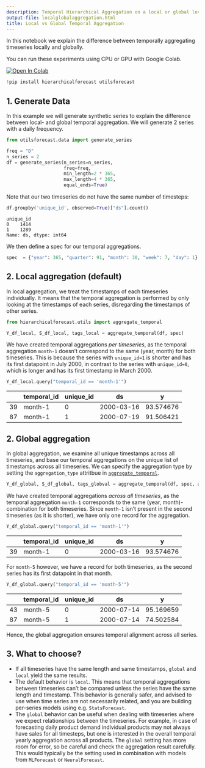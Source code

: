 ```yaml
---
description: Temporal Hierarchical Aggregation on a local or global level.
output-file: localglobalaggregation.html
title: Local vs Global Temporal Aggregation
---
```



In this notebook we explain the difference between temporally
aggregating timeseries locally and globally.

You can run these experiments using CPU or GPU with Google Colab.

<a href="https://colab.research.google.com/github/Nixtla/hierarchicalforecast/blob/main/nbs/examples/LocalGlobalAggregation.ipynb" target="_parent"><img src="https://colab.research.google.com/assets/colab-badge.svg" alt="Open In Colab"/></a>

```python
!pip install hierarchicalforecast utilsforecast
```

## 1. Generate Data

In this example we will generate synthetic series to explain the
difference between local- and global temporal aggregation. We will
generate 2 series with a daily frequency.

```python
from utilsforecast.data import generate_series
```


```python
freq = "D"
n_series = 2
df = generate_series(n_series=n_series, 
                     freq=freq, 
                     min_length=2 * 365, 
                     max_length=4 * 365,  
                     equal_ends=True)
```

Note that our two timeseries do not have the same number of timesteps:

```python
df.groupby('unique_id', observed=True)["ds"].count()
```

``` text
unique_id
0    1414
1    1289
Name: ds, dtype: int64
```

We then define a spec for our temporal aggregations.

```python
spec  = {"year": 365, "quarter": 91, "month": 30, "week": 7, "day": 1}
```

## 2. Local aggregation (default)

In local aggregation, we treat the timestamps of each timeseries
individually. It means that the temporal aggregation is performed by
only looking at the timestamps of each series, disregarding the
timestamps of other series.

```python
from hierarchicalforecast.utils import aggregate_temporal
```


```python
Y_df_local, S_df_local, tags_local = aggregate_temporal(df, spec)
```

We have created temporal aggregations *per timeseries*, as the temporal
aggregation `month-1` doesn’t correspond to the same (year, month) for
both timeseries. This is because the series with `unique_id=1` is
shorter and has its first datapoint in July 2000, in contrast to the
series with `unique_id=0`, which is longer and has its first timestamp
in March 2000.

```python
Y_df_local.query("temporal_id == 'month-1'")
```

|     | temporal_id | unique_id | ds         | y         |
|-----|-------------|-----------|------------|-----------|
| 39  | month-1     | 0         | 2000-03-16 | 93.574676 |
| 87  | month-1     | 1         | 2000-07-19 | 91.506421 |

## 2. Global aggregation

In global aggregation, we examine all unique timestamps across all
timeseries, and base our temporal aggregations on the unique list of
timestamps across all timeseries. We can specify the aggregation type by
setting the `aggregation_type` attritbue in
[`aggregate_temporal`](https://Nixtla.github.io/hierarchicalforecast/src/utils.html#aggregate_temporal).

```python
Y_df_global, S_df_global, tags_globval = aggregate_temporal(df, spec, aggregation_type="global")
```

We have created temporal aggregations *across all timeseries*, as the
temporal aggregation `month-1` corresponds to the same (year,
month)-combination for both timeseries. Since `month-1` isn’t present in
the second timeseries (as it is shorter), we have only one record for
the aggregation.

```python
Y_df_global.query("temporal_id == 'month-1'")
```

|     | temporal_id | unique_id | ds         | y         |
|-----|-------------|-----------|------------|-----------|
| 39  | month-1     | 0         | 2000-03-16 | 93.574676 |

For `month-5` however, we have a record for both timeseries, as the
second series has its first datapoint in that month.

```python
Y_df_global.query("temporal_id == 'month-5'")
```

|     | temporal_id | unique_id | ds         | y         |
|-----|-------------|-----------|------------|-----------|
| 43  | month-5     | 0         | 2000-07-14 | 95.169659 |
| 87  | month-5     | 1         | 2000-07-14 | 74.502584 |

Hence, the global aggregation ensures temporal alignment across all
series.

## 3. What to choose?

-   If all timeseries have the same length and same timestamps, `global`
    and `local` yield the same results.
-   The default behavior is `local`. This means that temporal
    aggregations between timeseries can’t be compared unless the series
    have the same length and timestamp. This behavior is generally
    safer, and advised to use when time series are not necessarily
    related, and you are building per-series models using
    e.g. `StatsForecast`.
-   The `global` behavior can be useful when dealing with timeseries
    where we expect relationships between the timeseries. For example,
    in case of forecasting daily product demand individual products may
    not always have sales for all timesteps, but one is interested in
    the overall temporal yearly aggregation across all products. The
    `global` setting has more room for error, so be careful and check
    the aggregation result carefully. This would typically be the
    setting used in combination with models from `MLForecast` or
    `NeuralForecast`.

